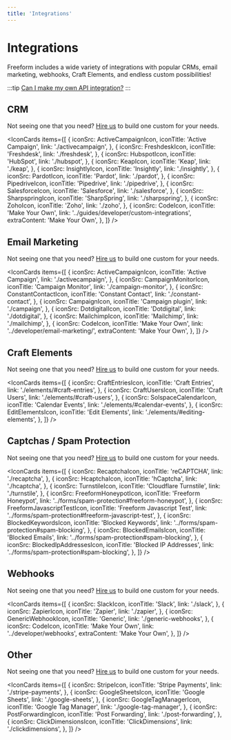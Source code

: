 ```yaml
---
title: 'Integrations'
---
```




# Integrations<Badge type="pro" text="Pro" />

Freeform includes a wide variety of integrations with popular CRMs, email marketing, webhooks, Craft Elements, and endless custom possibilities!

:::tip
[Can I make my own API integration?](../guides/developer/custom-integrations)
:::

## CRM

Not seeing one that you need? [Hire us](/support/premium/) to build one custom for your needs.

<IconCards
  items={[
    {
      iconSrc: ActiveCampaignIcon,
      iconTitle: 'Active Campaign',
      link: './activecampaign',
    },
    {
      iconSrc: FreshdeskIcon,
      iconTitle: 'Freshdesk',
      link: './freshdesk',
    },
    {
      iconSrc: HubspotIcon,
      iconTitle: 'HubSpot',
      link: './hubspot',
    },
    {
      iconSrc: KeapIcon,
      iconTitle: 'Keap',
      link: './keap',
    },
    {
      iconSrc: InsightlyIcon,
      iconTitle: 'Insightly',
      link: './insightly',
    },
    {
      iconSrc: PardotIcon,
      iconTitle: 'Pardot',
      link: './pardot',
    },
    {
      iconSrc: PipedriveIcon,
      iconTitle: 'Pipedrive',
      link: './pipedrive',
    },
    {
      iconSrc: SalesforceIcon,
      iconTitle: 'Salesforce',
      link: './salesforce',
    },
    {
      iconSrc: SharpspringIcon,
      iconTitle: 'SharpSpring',
      link: './sharpspring',
    },
    {
      iconSrc: ZohoIcon,
      iconTitle: 'Zoho',
      link: './zoho',
    },
    {
      iconSrc: CodeIcon,
      iconTitle: 'Make Your Own',
      link: '../guides/developer/custom-integrations',
      extraContent: 'Make Your Own',
    },
  ]}
/>

## Email Marketing

Not seeing one that you need? [Hire us](/support/premium/) to build one custom for your needs.

<IconCards
  items={[
    {
      iconSrc: ActiveCampaignIcon,
      iconTitle: 'Active Campaign',
      link: './activecampaign',
    },
    {
      iconSrc: CampaignMonitorIcon,
      iconTitle: 'Campaign Monitor',
      link: './campaign-monitor',
    },
    {
      iconSrc: ConstantContactIcon,
      iconTitle: 'Constant Contact',
      link: './constant-contact',
    },
    {
      iconSrc: CampaignIcon,
      iconTitle: 'Campaign plugin',
      link: './campaign',
    },
    {
      iconSrc: DotdigitalIcon,
      iconTitle: 'Dotdigital',
      link: './dotdigital',
    },
    {
      iconSrc: MailchimpIcon,
      iconTitle: 'Mailchimp',
      link: './mailchimp',
    },
    {
      iconSrc: CodeIcon,
      iconTitle: 'Make Your Own',
      link: '../developer/email-marketing/',
      extraContent: 'Make Your Own',
    },
  ]}
/>

## Craft Elements

Not seeing one that you need? [Hire us](/support/premium/) to build one custom for your needs.

<IconCards
  items={[
    {
      iconSrc: CraftEntriesIcon,
      iconTitle: 'Craft Entries',
      link: './elements/#craft-entries',
    },
    {
      iconSrc: CraftUsersIcon,
      iconTitle: 'Craft Users',
      link: './elements/#craft-users',
    },
    {
      iconSrc: SolspaceCalendarIcon,
      iconTitle: 'Calendar Events',
      link: './elements/#calendar-events',
    },
    {
      iconSrc: EditElementsIcon,
      iconTitle: 'Edit Elements',
      link: './elements/#editing-elements',
    },
  ]}
/>

## Captchas / Spam Protection

Not seeing one that you need? [Hire us](/support/premium/) to build one custom for your needs.

<IconCards
  items={[
    {
      iconSrc: RecaptchaIcon,
      iconTitle: 'reCAPTCHA',
      link: './recaptcha',
    },
    {
      iconSrc: HcaptchaIcon,
      iconTitle: 'hCaptcha',
      link: './hcaptcha',
    },
    {
      iconSrc: TurnstileIcon,
      iconTitle: 'Cloudflare Turnstile',
      link: './turnstile',
    },
    {
      iconSrc: FreeformHoneypotIcon,
      iconTitle: 'Freeform Honeypot',
      link: '../forms/spam-protection#freeform-honeypot',
    },
    {
      iconSrc: FreeformJavascriptTestIcon,
      iconTitle: 'Freeform Javascript Test',
      link: '../forms/spam-protection#freeform-javascript-test',
    },
    {
      iconSrc: BlockedKeywordsIcon,
      iconTitle: 'Blocked Keywords',
      link: '../forms/spam-protection#spam-blocking',
    },
    {
      iconSrc: BlockedEmailsIcon,
      iconTitle: 'Blocked Emails',
      link: '../forms/spam-protection#spam-blocking',
    },
    {
      iconSrc: BlockedIpAddressesIcon,
      iconTitle: 'Blocked IP Addresses',
      link: '../forms/spam-protection#spam-blocking',
    },
  ]}
/>

## Webhooks

Not seeing one that you need? [Hire us](/support/premium/) to build one custom for your needs.

<IconCards
  items={[
    {
      iconSrc: SlackIcon,
      iconTitle: 'Slack',
      link: './slack',
    },
    {
      iconSrc: ZapierIcon,
      iconTitle: 'Zapier',
      link: './zapier',
    },
    {
      iconSrc: GenericWebhookIcon,
      iconTitle: 'Generic',
      link: './generic-webhooks',
    },
    {
      iconSrc: CodeIcon,
      iconTitle: 'Make Your Own',
      link: '../developer/webhooks',
      extraContent: 'Make Your Own',
    },
  ]}
/>

## Other

Not seeing one that you need? [Hire us](/support/premium/) to build one custom for your needs.

<IconCards
  items={[
    {
      iconSrc: StripeIcon,
      iconTitle: 'Stripe Payments',
      link: './stripe-payments',
    },
    {
      iconSrc: GoogleSheetsIcon,
      iconTitle: 'Google Sheets',
      link: './google-sheets',
    },
    {
      iconSrc: GoogleTagManagerIcon,
      iconTitle: 'Google Tag Manager',
      link: './google-tag-manager',
    },
    {
      iconSrc: PostForwardingIcon,
      iconTitle: 'Post Forwarding',
      link: './post-forwarding',
    },
    {
      iconSrc: ClickDimensionsIcon,
      iconTitle: 'ClickDimensions',
      link: './clickdimensions',
    },
  ]}
/>
